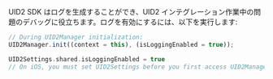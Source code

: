 
UID2 SDK はログを生成することができ、UID2 インテグレーション作業中の問題のデバッグに役立ちます。ログを有効にするには、以下を実行します:

<Tabs groupId="language-selection">
<TabItem value='android' label='Android'>

```js
// During UID2Manager initialization:
UID2Manager.init((context = this), (isLoggingEnabled = true));
```

</TabItem>
<TabItem value='ios' label='iOS'>

```swift
UID2Settings.shared.isLoggingEnabled = true
// On iOS, you must set UID2Settings before you first access UID2Manager.shared. Changes made to settings after first access are not read.
```

</TabItem>
</Tabs>
